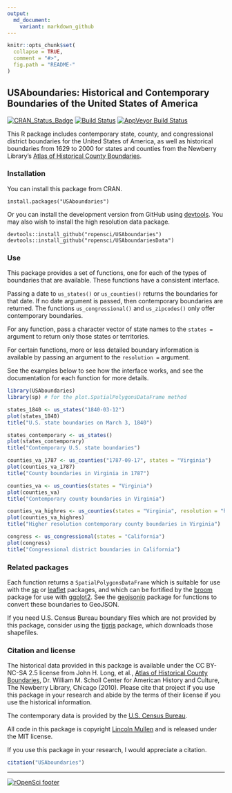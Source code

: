```yaml
---
output:
  md_document:
    variant: markdown_github
---
```


<!-- README.md is generated from README.Rmd. Please edit that file -->

```r
knitr::opts_chunk$set(
  collapse = TRUE,
  comment = "#>",
  fig.path = "README-"
)
```

## USAboundaries: Historical and Contemporary Boundaries of the United States of America

[![CRAN_Status_Badge](http://www.r-pkg.org/badges/version/USAboundaries)](http://cran.r-project.org/package=USAboundaries)
[![Build Status](https://travis-ci.org/ropensci/USAboundaries.png?branch=master)](https://travis-ci.org/ropensci/USAboundaries)
[![AppVeyor Build Status](https://ci.appveyor.com/api/projects/status/github/ropensci/USAboundaries?branch=master)](https://ci.appveyor.com/project/ropensci/USAboundaries)

This R package includes contemporary state, county, and congressional district boundaries for the United States of America, as well as historical boundaries from 1629 to 2000 for states and counties from the Newberry Library's [Atlas of Historical County Boundaries](http://publications.newberry.org/ahcbp/).

### Installation

You can install this package from CRAN.

```
install.packages("USAboundaries")
```

Or you can install the development version from GitHub using [devtools](https://github.com/hadley/devtools). You may also wish to install the high resolution data package.

```
devtools::install_github("ropensci/USAboundaries")
devtools::install_github("ropensci/USAboundariesData")
```

### Use

This package provides a set of functions, one for each of the types of boundaries that are available. These functions have a consistent interface. 

Passing a date to `us_states()` or `us_counties()` returns the boundaries for that date. If no date argument is passed, then contemporary boundaries are returned. The functions `us_congressional()` and `us_zipcodes()` only offer contemporary boundaries.

For any function, pass a character vector of state names to the `states =` argument to return only those states or territories.

For certain functions, more or less detailed boundary information is available by passing an argument to the `resolution =` argument.

See the examples below to see how the interface works, and see the documentation for each function for more details.

```r
library(USAboundaries) 
library(sp) # for the plot.SpatialPolygonsDataFrame method

states_1840 <- us_states("1840-03-12")
plot(states_1840)
title("U.S. state boundaries on March 3, 1840")

states_contemporary <- us_states()
plot(states_contemporary)
title("Contemporary U.S. state boundaries")

counties_va_1787 <- us_counties("1787-09-17", states = "Virginia")
plot(counties_va_1787)
title("County boundaries in Virginia in 1787")

counties_va <- us_counties(states = "Virginia")
plot(counties_va)
title("Contemporary county boundaries in Virginia")

counties_va_highres <- us_counties(states = "Virginia", resolution = "high")
plot(counties_va_highres)
title("Higher resolution contemporary county boundaries in Virginia")

congress <- us_congressional(states = "California")
plot(congress)
title("Congressional district boundaries in California")
```

### Related packages

Each function returns a `SpatialPolygonsDataFrame` which is suitable for use with the [sp](http://cran.r-project.org/package=sp) or [leaflet](http://cran.r-project.org/package=leaflet) packages, and which can be fortified by the [broom](http://cran.r-project.org/package=broom) package for use with [ggplot2](http://cran.r-project.org/package=ggplot2). See the [geojsonio](http://cran.r-project.org/package=geojsonio) package for functions to convert these boundaries to GeoJSON.

If you need U.S. Census Bureau boundary files which are not provided by this package, consider using the [tigris](http://cran.r-project.org/package=tigris) package, which downloads those shapefiles.

### Citation and license

The historical data provided in this package is available under the CC BY-NC-SA 2.5 license from John H. Long, et al., [Atlas of Historical County Boundaries](http://publications.newberry.org/ahcbp/), Dr. William M. Scholl Center for American History and Culture, The Newberry Library, Chicago (2010).  Please cite that project if you use this package in your research and abide by the terms of their license if you use the historical information.

The contemporary data is provided by the [U.S. Census Bureau](https://www.census.gov/geo/maps-data/).

All code in this package is copyright [Lincoln Mullen](http://lincolnmullen.com) and is released under the MIT license.

If you use this package in your research, I would appreciate a citation.

```r
citation("USAboundaries")
```

---
[![rOpenSci footer](http://ropensci.org/public_images/github_footer.png)](http://ropensci.org)
